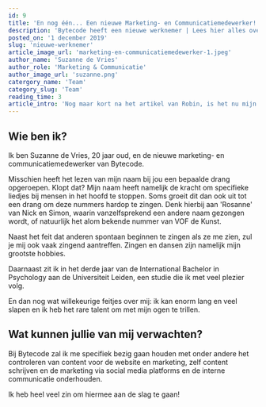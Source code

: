 ```yaml
---
id: 9
title: 'En nog één... Een nieuwe Marketing- en Communicatiemedewerker!'
description: 'Bytecode heeft een nieuwe werknemer | Lees hier alles over onze nieuwe aanwinst, van haar werkzaamheden tot aan onbelangrijke feitjes'
posted_on: '1 december 2019'
slug: 'nieuwe-werknemer'
article_image_url: 'marketing-en-communicatiemedewerker-1.jpeg'
author_name: 'Suzanne de Vries'
author_role: 'Marketing & Communicatie'
author_image_url: 'suzanne.png'
catergory_name: 'Team'
category_slug: 'Team'
reading_time: 3
article_intro: 'Nog maar kort na het artikel van Robin, is het nu mijn beurt! Zoals zij ook al beschreef wordt Bytecode steeds groter, en zo ook het team. In dit artikel zal ik mijzelf voorstellen en uitleggen wat mijn functie in zal gaan houden.'
---
```


## Wie ben ik?

Ik ben Suzanne de Vries, 20 jaar oud, en de nieuwe marketing- en communicatiemedewerker van Bytecode.

Misschien heeft het lezen van mijn naam bij jou een bepaalde drang opgeroepen. Klopt dat? Mijn naam heeft namelijk de kracht om specifieke liedjes bij mensen in het hoofd te stoppen. Soms groeit dit dan ook uit tot een drang om deze nummers hardop te zingen. Denk hierbij aan 'Rosanne' van Nick en Simon, waarin vanzelfsprekend een andere naam gezongen wordt, of natuurlijk het alom bekende nummer van VOF de Kunst.

Naast het feit dat anderen spontaan beginnen te zingen als ze me zien, zul je mij ook vaak zingend aantreffen. Zingen en dansen zijn namelijk mijn grootste hobbies.

Daarnaast zit ik in het derde jaar van de International Bachelor in Psychology aan de Universiteit Leiden, een studie die ik met veel plezier volg.

En dan nog wat willekeurige feitjes over mij: ik kan enorm lang en veel slapen en ik heb het rare talent om met mijn ogen te trillen.


## Wat kunnen jullie van mij verwachten?

Bij Bytecode zal ik me specifiek bezig gaan houden met onder andere het controleren van content voor de website en marketing, zelf content schrijven en de marketing via social media platforms en de interne communicatie onderhouden.

Ik heb heel veel zin om hiermee aan de slag te gaan!
